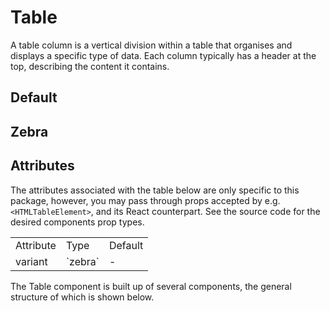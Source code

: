 

<Meta of={TableStories} />

# Table

A table column is a vertical division within a table that organises and displays a specific type of data. Each column typically has a header at the top, describing the content it contains.

## Default

<Canvas of={TableStories.Default} />

## Zebra

<Canvas of={TableStories.Zebra} />

## Attributes

The attributes associated with the table below are only specific to this package, however, you may pass through props accepted by e.g. `<HTMLTableElement>`, and its React counterpart. See the source code for the desired components prop types.

<table>
  <tbody>
    <tr>
      <td>Attribute</td>
      <td>Type</td>
      <td>Default</td>
    </tr>
    <tr>
      <td>variant</td>
      <td>`zebra`</td>
      <td>-</td>
    </tr>
  </tbody>
</table>

The Table component is built up of several components, the general structure of which is shown below.

```bash
└── Table
    ├── 1.TableHeader
    │   └── TableRow
    │       └── TableHead
    ├── 2.TableBody
    │   └── TableRow
    │       └── TableCell
    ├── 3.TableFooter
    │   └── TableRow
    │       └── TableCell
    └── 4.TableCaption
```
